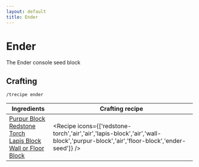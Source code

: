 ```yaml
---
layout: default
title: Ender
---
```



Ender
===================

The Ender console seed block 

## Crafting

`/trecipe ender`

| Ingredients | Crafting recipe |
| ----------- | --------------- |
| [Purpur Block](https://minecraft.wiki/w/Purpur_Block)<br/>[Redstone Torch](https://minecraft.wiki/w/Redstone_Torch)<br/>[Lapis Block](https://minecraft.wiki/w/Lapis_Block)<br/>[Wall or Floor Block](/walls) | <Recipe icons={['redstone-torch','air','air','lapis-block','air','wall-block','purpur-block','air','floor-block','ender-seed']} /> |

